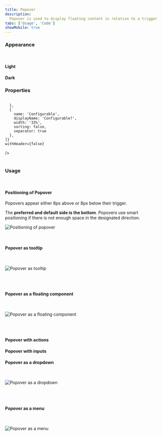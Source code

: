 ```yaml
---
title: Popover
description:
  Popover is used to display floating content in relation to a trigger, usually a button or link.
tabs: ['Usage', 'Code']
showMobile: true
---
```


### Appearance

<br/>

#### Light

<Preview name='popover-light-popover'/> 

#### Dark

<Preview name='popover-dark-popover'/> 

### Properties

<br/>

<Card shadow='none'>
  <Table
    showMenu={false}
    separator={true}
    data={[
      {
        Property: 'Background color',
        Value: 'Namak for Light, Night for Dark',
        Configurable: '❌',
      },
      {
        Property: 'Corner radius',
        Value: '4px',
        Configurable: '❌',
      },
      {
        Property: 'Shadow',
        Value: 'Shadow 30',
        Configurable: '❌',
      },
    ]}
    schema={[
      {
        name: 'Property',
        displayName: 'Property',
        width: '33%',
        sorting: false,
        separator: true,
      },
      {
        name: 'Value',
        displayName: 'Value',
        width: '33%',
        sorting: false,
        separator: true
        
      },
      {
        name: 'Configurable',
        displayName: 'Configurable?',
        width: '33%',
        sorting: false,
        separator: true
      },
    ]}
    withHeader={false}
  />
</Card>
<br/>
<br/>


### Usage

<br/>

#### Positioning of Popover

Popovers appear either 8px above or 8px below their trigger.

The **preferred and default side is the bottom**. Popovers use smart positioning if there is not enough space in the designated direction.

![Positioning of popover](./images/popover-1.png)

<br/>

#### Popover as tooltip

<br/>

![Popover as tooltip](./images/popover-2.png)

<br/>
<br/>

#### Popover as a floating component

<br/>

![Popover as a floating component](./images/popover-3.png)

<br/>
<br/>

#### Popover with actions

<Preview name='popover-popover-with-action'/> 

#### Popover with inputs

<Preview name='popover-popover-with-input'/>  

#### Popover as a dropdown

<br/>

![Popover as a dropdown](./images/popover-6.png)

<br/>
<br/>

#### Popover as a menu

<br/>

![Popover as a menu](./images/popover-7.png)

<br/>
<br/>
